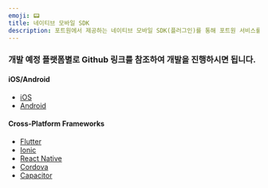 ```yaml
---
emoji: 📟
title: 네이티브 모바일 SDK
description: 포트원에서 제공하는 네이티브 모바일 SDK(플러그인)를 통해 포트원 서비스를 연동할 수 있습니다.
---
```





### 개발 예정 플랫폼별로 Github 링크를 참조하여 개발을 진행하시면 됩니다.

#### iOS/Android <a href="#iosandroid" id="iosandroid"></a>

* [iOS](https://github.com/iamport/iamport-ios)
* [Android](https://github.com/iamport/iamport-android)

#### Cross-Platform Frameworks <a href="#cross-platform-frameworks" id="cross-platform-frameworks"></a>

* [Flutter](https://github.com/iamport/iamport-flutter)
* [Ionic](https://github.com/iamport/iamport-ionic)
* [React Native](https://github.com/iamport/iamport-react-native)
* [Cordova](https://github.com/iamport/iamport-cordova)
* [Capacitor](https://github.com/iamport/iamport-Capacitor)
